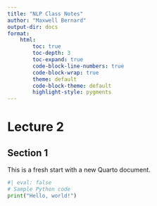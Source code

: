 ```yaml
---
title: "NLP Class Notes"
author: "Maxwell Bernard"
output-dir: docs
format:
    html:
        toc: true
        toc-depth: 3
        toc-expand: true
        code-block-line-numbers: true
        code-block-wrap: true
        theme: default
        code-block-theme: default
        highlight-style: pygments
---
```


# Lecture 2

## Section 1

This is a fresh start with a new Quarto document.

```python
#| eval: false
# Sample Python code
print("Hello, world!")
```
